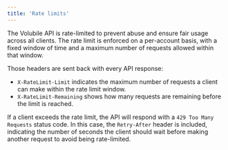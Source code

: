 ```yaml
---
title: 'Rate limits'
---
```


The Volubile API is rate-limited to prevent abuse and ensure fair usage across all clients. The rate limit is enforced on a per-account basis, with a fixed window of time and a maximum number of requests allowed within that window.

Those headers are sent back with every API response:

- `X-RateLimit-Limit` indicates the maximum number of requests a client can make within the rate limit window.
- `X-RateLimit-Remaining` shows how many requests are remaining before the limit is reached.

If a client exceeds the rate limit, the API will respond with a `429 Too Many Requests` status code. In this case, the `Retry-After` header is included, indicating the number of seconds the client should wait before making another request to avoid being rate-limited.
